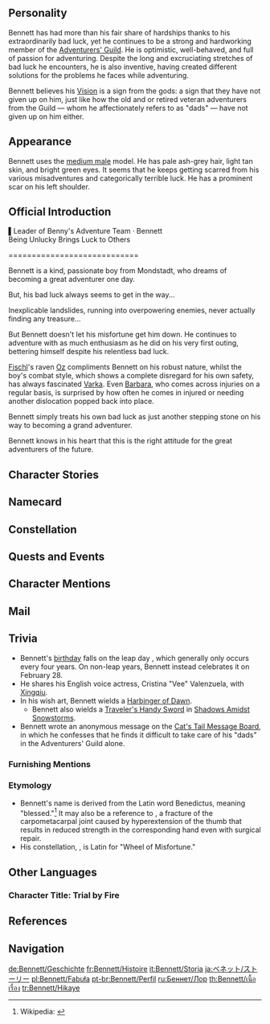{{CharacterTabs}}
{{Quote|One of the few young adventurers of the Mondstadt Adventurers' Guild, he is always plagued with inexplicable bad luck.<br />He is the only active member of his own adventure group, known as "Benny's Adventure Team," after all the other members decided to "take leave" following a series of unfortunate incidents. As a result, the team is currently on the verge of being dissolved.<br />Being unable to break the poor boy's heart, Katheryne of the Adventurers' Guild has kept "Benny's Adventure Team" on the books, whilst also hiding from him the fact that all the other members have long since officially left the team.|Description from the Official Website<ref>Genshin Impact Official Website: [https://genshin.hoyoverse.com/en/character/mondstadt?char=9 Bennett]</ref>}}

==Personality==
{{Quote|A righteous and good-natured adventurer from Mondstadt who's unfortunately extremely unlucky.|In-game character attributes and profile page text}}
Bennett has had more than his fair share of hardships thanks to his extraordinarily bad luck, yet he continues to be a strong and hardworking member of the [[Adventurers' Guild]]. He is optimistic, well-behaved, and full of passion for adventuring. Despite the long and excruciating stretches of bad luck he encounters, he is also inventive, having created different solutions for the problems he faces while adventuring.

Bennett believes his [[Vision]] is a sign from the gods: a sign that they have not given up on him, just like how the old and or retired veteran adventurers from the Guild &mdash; whom he affectionately refers to as "dads" &mdash; have not given up on him either.

==Appearance==
{{See also|Fortune's Favor}}
<!-- Keep appearance section short and concise. Limit to 3-4 sentences. Outfits should be described on the outfit pages. -->
Bennett uses the [[:Category:Medium Male Characters|medium male]] model. He has pale ash-grey hair, light tan skin, and bright green eyes. It seems that he keeps getting scarred from his various misadventures and categorically terrible luck. He has a prominent scar on his left shoulder.

==Official Introduction==
{{Official Introduction
|title = Being Unlucky Brings Luck to Others
|link = https://www.facebook.com/Genshinimpact/posts/634857610697766
|character = Bennett}}
{{Quote|So long as you do the exact opposite of whatever Bennett does, your whole adventure will go over smoothly.|Advice from former Mondstadt Adventurers' Guild member [[Herman]]<ref>Facebook: [https://www.facebook.com/Genshinimpact/posts/634944440689083 Bennett's Introduction]</ref>}}
▌Leader of Benny's Adventure Team · Bennett<br />
Being Unlucky Brings Luck to Others

<nowiki>============================</nowiki>

Bennett is a kind, passionate boy from Mondstadt, who dreams of becoming a great adventurer one day.

But, his bad luck always seems to get in the way...

Inexplicable landslides, running into overpowering enemies, never actually finding any treasure...

But Bennett doesn't let his misfortune get him down. He continues to adventure with as much enthusiasm as he did on his very first outing, bettering himself despite his relentless bad luck.

[[Fischl]]'s raven [[Oz]] compliments Bennett on his robust nature, whilst the boy's combat style, which shows a complete disregard for his own safety, has always fascinated [[Varka]]. Even [[Barbara]], who comes across injuries on a regular basis, is surprised by how often he comes in injured or needing another dislocation popped back into place.

Bennett simply treats his own bad luck as just another stepping stone on his way to becoming a grand adventurer.

Bennett knows in his heart that this is the right attitude for the great adventurers of the future.

==Character Stories==
{{Character Story
|title1        = Character Details
|text1         = <p>[[Benny's Adventure Team]] is an exception to the norm in the [[Adventurers' Guild]], [[Mondstadt]] Branch.</p><p>Initially, the team mechanism requiring at least 3 or 4 regulars in each team was set up to promote mutual support and prevent accidents.</p><p>As for Benny's Adventure Team, however, its only regular member has been Bennett himself.</p><p>The lack of team members essentially has everything to do with Bennett's infamous bad luck.</p><p>However, being the passionate adventurer he is, Bennett never feels lonely.</p><p>Well, maybe once or twice, sometimes...</p>
|mention1      = 

|title2        = Character Story 1
|friendship2   = 2
|text2         = <p>The adventurer [[Jack]] was the first victim of Benny's Adventure Team.</p><p>Just a few feet away from the treasure, an extremely rare [[Geo]] Turbulence occurred, tearing the ground apart and opening a bottomless chasm right before everyone's eyes.</p><p>"So close, yet so far... like love."</p><p>Jack only suffered minor injuries, but he was never the same as an adventurer thereafter. The event seemed to have left him with a broken heart.</p><p>Another member, [[Royce]], heard someone shout "Heyo!" before losing consciousness in a huge explosion. The culprit, [[Klee]], was sent to the confinement room for seven days for mistaking the cave the adventurers were still exploring in for a giant rabbit hole and blowing it up.</p><p>Heckler suffered from a severe bout of diarrhea for a week after joining the team. Although it turned out to be food poisoning, he insisted it was because of Bennett's bad luck.</p><p>"They'll be back! They're just... on leave. Please don't invalidate my team's registration with the Guild..."</p><p>Seeing Bennett beg and plead before her eyes, [[Katheryne]] sighed and decided to spare him the truth that his "teammates" had long jumped ship.</p>
|mention2      = Jack,Royce,Klee,Katheryne

|title3        = Character Story 2
|friendship3   = 3
|text3         = <p>There was once a predicament of incomparable despair.</p><p>A predicament that had all but swallowed an old adventurer.</p><p>The scorching flames scalded his skin, the deafening thunder almost ruptured his eardrums, and the hollering winds threatened to rip his soul from him.</p><p>At the end of his hellish journey, what awaited him was... a baby.</p><p>The old adventurer thought he was the first living thing to pass through this arduous ordeal. But how could he explain that which lay before him?</p><p>In that moment, it hit him, and he believed it to be true.</p><p>"This baby must be... a child abandoned by the world itself."</p><p>Though there were no mighty artifacts, jewelry, or gold, the old man's face did not seem disappointed in the slightest, for he regarded this baby, whose life hung by a mere thread, to be his treasure.</p><p>"This child is what I was meant to find on this journey," he thought as he took the baby into his arms.</p><p>Even if what he was about to do opposed the will of the world itself, he was unafraid.</p>
|mention3      = 

|title4        = Character Story 3
|friendship4   = 4
|text4         = <p>The old adventurer died from severe injuries before being able to tell this story, leaving only the child he had saved.</p><p>On his deathbed, he only managed four final words: "will," "adventure," and "final treasure."</p><p>Several single, childless, old adventurers in the Adventurers' Guild in Mondstadt raised the child as their own and named him Bennett.</p><p>Being raised by the Guild, Bennett referred to everyone as "Dad."</p><p>"Dad, your dentures fell into the bowl!", "Dad, you should stop wearing that old leather armor. Where are the undergarments I bought you?", "Dad, it's raining, better keep your distance from me so you don't get struck by lightning!"</p><p>Taking care of all his aging dads who have no family has taken up most of his time outside of adventuring.</p><p>"The dads certainly have found a treasure, haha!"</p><p>[[Cyrus]], the current Guild Master, laughed, giving Bennett a pat on the back.</p><p>Though he is unlucky himself, he can at least try to bring luck to those he cares about. At least, that's how Bennett feels.</p><p>Bennett the Unlucky still strives to find his own lucky treasure through his series of unfortunate events.</p>
|mention4      = Cyrus

|title5        = Character Story 4
|friendship5   = 5
|text5         = <p>[[Oz]] the Raven, [[Fischl]]'s familiar, said Bennett is "the most tenacious young man in the world."</p><p>Indeed, Bennett's share of bad luck throughout his life can be seen from his scars, old and new.</p><p>Attacked by monsters, buried in collapsed ruins, falling from cliffs... A wealth of "unfortunate events" has taught Bennett how to deal with more of them in the future.</p><p>[[Barbara]], the Deaconess at the [[Church of Favonius]], was once surprised by how skilled Bennett is at treating dislocated joints.</p><p>Another gift from his ordeals is his jaw-dropping talent for combat.</p><p>"Look at his moves... Doesn't that hurt?" Grand Master [[Varka]] of the [[Knights of Favonius|Knights]] was extremely intrigued after seeing Bennett in combat.</p><p>It's not that Bennett doesn't feel pain &mdash; he has simply gotten used to it. He adapted to the pain as others would to pungent smells or blinding light.</p><p>Therefore, the way Bennett dives into battles head-on without reservation has become a signature of his.</p>
|mention5      = Oz,Fischl,Barbara,Varka

|title6        = Character Story 5
|friendship6   = 6
|text6         = <p>What does death mean, exactly? Always walking the thin line between life and death, Bennett can't help but wonder.</p><p>Bennett knows that the old adventurer who saved him has left many praiseworthy stories and legends after his death.</p><p>He knows that adventurers will not have weeping at their funerals, only toasts made in their names by old comrades.</p><p>He knows, to the adventurers of Mondstadt, a "good death" comes at the end of a life given to the pursuit of treasure and the secrets of the world. Once over, their souls are brought back to their homeland by [[Barbatos]].</p><p>He once feared death.</p><p>However, after pondering on this matter some more, he now feels death may be something fortunate for an adventurer...</p><p>Not that fortune has anything to do with him.</p><p>"Onto the next treasure!" And with that, Bennett puts this thinking business behind him.</p>
|mention6      = Barbatos

|title7        = Adhesive Bandage
|friendship7   = 4
|text7         = <p>Whenever he suffers severe injuries such as fractures or excessive loss of blood, Bennett will go to the [[Favonius Cathedral|Cathedral]] to seek treatment from Deaconess Barbara.</p><p>"Sorry, it's me again..." Bennett will say, scratching the back of his head.</p><p>Barbara, however, will just shake her head, and with a "let's deal with those scratches as well," she will toss him some adhesive bandages.</p><p>Such displays of concern may be inadvertent, but they have a special place in Bennett's heart. He sticks those bandages on his wounds with the care of one pinning a medal to their chest, before thanking her wholeheartedly.</p><p>Bennett keeps many such bandages in his utility pouch when he goes on adventures. Ones he gets from his dads, from Barbara, from Katheryne... and from adventurers he sometimes meets by chance after getting injured.</p><p>These tiny tokens of goodwill form a tangible collection of fair fortune unique to Bennett.</p><p>"Well, since everyone's by my side, I guess I'm not that unlucky after all."</p>
|mention7      = Barbara,Katheryne

|title8        = Vision
|friendship8   = 6
|text8         = <p>Bennett's passion for adventure is unstoppable.</p><p>He wants to constantly explore, challenge, sweat it out, and eventually grow old on the adventurer's path.</p><p>But there was once when he met with a true crisis.</p><p>Just as that old adventurer had so long ago, Bennett was in a predicament that would cause any other person to despair.</p><p>"Losing this much blood... Not good."</p><p>But Bennett did not stop. "There's no reason to turn back," he thought.</p><p>Somehow, he just knew that all the agonizing misfortune he had suffered up till this point was for the sake of overcoming this precarious position.</p><p>But at the end of his hellish journey, what he found at the end was &mdash; nothing at all.</p><p>"Ha, returning empty-handed is... part of an adventure. I... don't mind..."</p><p>At last, his tightly-wound emotions came loose, allowing his many injuries to rob him of his consciousness, and he collapsed.</p><p>When he reawakened, he found that his wounds had been cauterized by a [[Pyro|mysterious flame]], stopping both the bleeding and the pain.</p><p>A [[Vision|jewel]] pulsed warmly in the palm of his hand, its rhythm in time with the heartbeat in his chest &mdash; the beating heart of an adventurer.</p><p>This was not the mercy of the world, or that fate took pity on him. Rather, this was his "final reward," one befitting a person with Bennett's burning passion.</p>
|mention8      = 
}}

==Namecard==
{{Namecard|Bennett: Recognition}}

==Constellation==
{{Constellation Lore|Rota Calamitas}}

==Quests and Events==
{{Quests and Events}}

==Character Mentions==
{{Character Mentions|alias=the "Adventurer Who Bears the World's Curses"}}

==Mail==
{{Mails by Category List|noheader=1}}

==Trivia==
<!-- Any tidbits of info from in-game dialogue or the manga. Spoilers could also go here.-->
* Bennett's [[birthday]] falls on the leap day {{w|February 29}}, which generally only occurs every four years. On non-leap years, Bennett instead celebrates it on February 28.
* He shares his English voice actress, Cristina "Vee" Valenzuela, with [[Xingqiu]].
* In his wish art, Bennett wields a [[Harbinger of Dawn]].
** Bennett also wields a [[Traveler's Handy Sword]] in [[Shadows Amidst Snowstorms]].
* Bennett wrote an anonymous message on the [[Cat's Tail Message Board#Bennett's Message|Cat's Tail Message Board]], in which he confesses that he finds it difficult to take care of his "dads" in the Adventurers' Guild alone.

===Furnishing Mentions===
{{Character Furnishing Mentions}}

===Etymology===
* Bennett's name is derived from the Latin word Benedictus, meaning "blessed."<ref>Wikipedia: {{w|Bennett (name)}}</ref> It may also be a reference to {{w|Bennett's fracture}}, a fracture of the carpometacarpal joint caused by hyperextension of the thumb that results in reduced strength in the corresponding hand even with surgical repair.
* His constellation, {{wt|rota|Rota|Latin}} {{wt|calamitas|Calamitas|Latin}}, is Latin for "Wheel of Misfortune."
<!--
==Notes==
{{Reflist|note=1}}
-->

==Other Languages==
===Character Title: Trial by Fire===
{{Other Languages
|en      = Trial by Fire
|zhs     = 命运试金石
|zhs_rm  = Mìngyùn Shìjīnshí
|zht     = 命運試金石
|zht_rm  = Mìngyùn Shìjīnshí
|zh_tl   = Touchstone of Fate
|ja      = 運命の試金石
|ja_rm   = Unmei no Shikinseki
|ja_tl   = Touchstone of Fate
|ko      = {{tt|운명|運命}}의 {{tt|시금석|試金石}}
|ko_rm   = Unmyeong-ui Sigeumseok
|ko_tl   = Touchstone of Fate
|es      = El Tentador del Destino
|es_tl   = The Tempter of Fate
|fr      = Prince de la guigne
|fr_tl   = Prince of Bad Luck
|ru      = Испытание огнём
|ru_tl   = Trial by Fire
|th      = ไฟแห่งโชคชะตา
|th_rm   = Fai haeng Chok Chata
|th_tl   = Fire of Luck and Fate
|vi      = Thử Thách Của Vận Mệnh
|vi_tl   = The Challenge of Fate
|de      = Prüfling des Schicksals
|de_tl   = Examinee of Fate
|id      = Trial by Fire
|pt      = Julgamento por Fogo
|pt_tl   = Judgment by Fire
|tr      = Ateşle İmtihan
|tr_tl   = 
|it      = Prova del fuoco
|it_tl   = Trial of Fire
}}

==References==
{{Reflist}}

==Navigation==
{{Character Navbox|link type=lore}}

[[de:Bennett/Geschichte]]
[[fr:Bennett/Histoire]]
[[it:Bennett/Storia]]
[[ja:ベネット/ストーリー]]
[[pl:Bennett/Fabuła]]
[[pt-br:Bennett/Perfil]]
[[ru:Беннет/Лор]]
[[th:Bennett/เนื้อเรื่อง]]
[[tr:Bennett/Hikaye]]